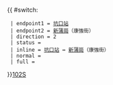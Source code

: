 {{ #switch: {{{format|}}}
  | endpoint1 = [[坑口站公共運輸交匯處|坑口站]]
  | endpoint2 = [[新蒲崗]]（康強街）
  | direction = 2
  | status = {{HK Bus Status|N}}
  | inline = [[坑口站公共運輸交匯處|坑口站]] ↔ [[新蒲崗]]（康強街）
  | normal = 
  | full =
}}<noinclude>[[category:新界專線小巴路線模板|102S]]</noinclude>